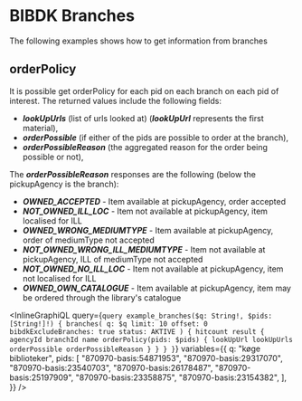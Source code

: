 # BIBDK Branches

The following examples shows how to get information from branches

## orderPolicy

It is possible get orderPolicy for each pid on each branch on each pid of interest. The returned values include the following fields:

- _**lookUpUrls**_ (list of urls looked at) (_**lookUpUrl**_ represents the first material),
- _**orderPossible**_ (if either of the pids are possible to order at the branch),
- _**orderPossibleReason**_ (the aggregated reason for the order being possible or not),

The _**orderPossibleReason**_ responses are the following (below the pickupAgency is the branch):

- _**OWNED_ACCEPTED**_ - Item available at pickupAgency, order accepted
- _**NOT_OWNED_ILL_LOC**_ - Item not available at pickupAgency, item localised for ILL
- _**OWNED_WRONG_MEDIUMTYPE**_ - Item available at pickupAgency, order of mediumType not accepted
- _**NOT_OWNED_WRONG_ILL_MEDIUMTYPE**_ - Item not available at pickupAgency, ILL of mediumType not accepted
- _**NOT_OWNED_NO_ILL_LOC**_ - Item not available at pickupAgency, item not localised for ILL
- _**OWNED_OWN_CATALOGUE**_ - Item available at pickupAgency, item may be ordered through the library's catalogue

<InlineGraphiQL
  query={`query example_branches($q: String!, $pids: [String!]!) {
  branches(
    q: $q
    limit: 10
    offset: 0
    bibdkExcludeBranches: true
    status: AKTIVE
  ) {
    hitcount
    result {
      agencyId
      branchId
      name
      orderPolicy(pids: $pids) {
        lookUpUrl
        lookUpUrls
        orderPossible
        orderPossibleReason
      }
    }
  }
}`}
  variables={{
    q: "køge biblioteker",
    pids: [
      "870970-basis:54871953",
      "870970-basis:29317070",
      "870970-basis:23540703",
      "870970-basis:26178487",
      "870970-basis:25197909",
      "870970-basis:23358875",
      "870970-basis:23154382",
    ],
  }}
/>
